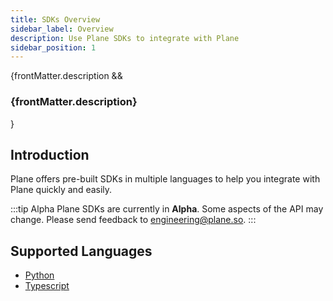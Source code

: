 ```yaml
---
title: SDKs Overview
sidebar_label: Overview
description: Use Plane SDKs to integrate with Plane
sidebar_position: 1
---
```


{frontMatter.description && <h3 class="description">{frontMatter.description}</h3>}

## Introduction

Plane offers pre-built SDKs in multiple languages to help you
integrate with Plane quickly and easily.

:::tip Alpha
Plane SDKs are currently in **Alpha**. Some aspects of the API may change. Please
send feedback to engineering@plane.so.
:::

## Supported Languages

- [Python](https://github.com/makeplane/plane-python-sdk)
- [Typescript](https://github.com/makeplane/plane-node-sdk)
